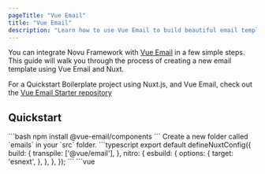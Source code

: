 ```yaml
---
pageTitle: "Vue Email"
title: "Vue Email"
description: "Learn how to use Vue Email to build beautiful email templates"
---
```




You can integrate Novu Framework with [Vue Email](https://vuemail.net/) in a few simple steps. This guide will walk you through the process of creating a new email template using Vue Email and Nuxt.

For a Quickstart Boilerplate project using Nuxt.js, and Vue Email, check out the [Vue Email Starter repository](https://github.com/novuhq/novu-framework-nuxt-example/)

## Quickstart

<Steps>
    <Step title="Install Vue.Email components">
        ```bash
        npm install @vue-email/components
        ```
    </Step>
    <Step title="Create templates folder">
        Create a new folder called `emails` in your `src` folder.
    </Step>
    <Step title="Update nuxt.config.ts File">
        ```typescript
        export default defineNuxtConfig({
            build: {
                transpile: ['@vue/email'],
            },
            nitro: {
                esbuild: {
                    options: {
                        target: 'esnext',
                    },
                },
            },
        });
        ```
    </Step>
    <Step title="Write your email">
        ```vue
        <script setup lang="ts">
        import { VueEmail, Button, Container, Head, Html, Preview } from '@vue-email/components';

        defineProps<{
            name: string;
        }>();
        </script>

        <template>
            <VueEmail>
                <Html>
                    <Head />
                    <Preview>Welcome to Vue Email</Preview>
                    <Container>
                        <h1>Welcome, {{ name }}!</h1>
                        <p>Thanks for trying Vue Email. We're thrilled to have you on board.</p>
                    </Container>
                </Html>
            </VueEmail>
        </template>
        ```
    </Step>
    <Step title="Write your workflow">
        ```typescript
        import { workflow } from '@novu/framework';
        import { renderEmail } from './emails/test-email';
        import { z } from 'zod';

        export const testWorkflow = workflow('test-workflow', async ({ step, payload }) => {
            await step.email('send-email', async (controls) => {
                return {
                    subject: controls.subject,
                    body: renderEmail(payload.userName),
                };
            },
            {
                controlSchema: z.object({
                    subject: z.string().default('A Successful Test on Novu from {{userName}}'),
                }),
            });
        }, {
            payloadSchema: z.object({
                userName: z.string().default('John Doe'),
            }),
        });
        ```
    </Step>
</Steps>

## Learn More

To learn more, refer to [Vue Email documentation](https://vuemail.net/).
